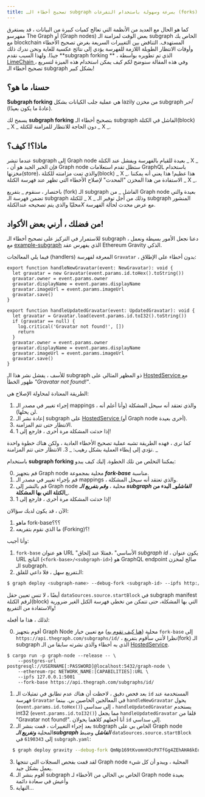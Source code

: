 ```yaml
---
title: تصحيح أخطاء الـ subgraph بسرعة وسهولة باستخدام التفرعات (forks)
---
```


كما هو الحال مع العديد من الأنظمة التي تعالج كميات كبيرة من البيانات ، قد يستغرق مفهرسو The Graph أو (Graph nodes) بعض الوقت لمزامنة الـ subgraph الخاص بك مع blockchain المستهدف. التناقض بين التغييرات السريعة بغرض تصحيح الأخطاء وأوقات الانتظار الطويلة اللازمة للفهرسة يؤدي إلى نتائج عكسية للغاية ونحن ندرك ذلك جيدًا. ولهذا السبب نقدم **subgraph forking ** ، الذي تم تطويره بواسطة [ LimeChain ](https://limechain.tech/) ، وفي هذه المقالة سنوضح لكم كيف يمكن استخدام هذه الميزة لتسريع تصحيح أخطاء الـ subgraph بشكل كبير!

## حسنا، ما هو؟

**Subgraph forking** هي عملية جلب الكيانات بشكل lazily من مخزن subgraph _آخر_ (عادةً ما يكون بعيدًا).

يسمح لك **subgraph forking** بتصحيح أخطاء الـ subgraph الفاشل في الكتلة(block) _ X _ دون الحاجة للانتظار للمزامنة للكتلة _ X _.

## ماذا؟! كيف؟

عندما تنشر subgraph إلى Graph node بعيدة للقيام بالفهرسة ويفشل عند الكتلة _ X _ ، فإن الخبر الجيد هو أن Graph node ستظل تقدم استعلامات GraphQL باستخدام مخزنها(store)، والذي تمت مزامنته للكتلة(block) _ X _. هذا عظيم! هذا يعني أنه يمكننا الاستفادة من هذا المخزن "المحدث" لإصلاح الأخطاء التي تظهر عند فهرسة الكتلة _ X _.

باختصار ، سنقوم _ بتفريع (fork) الـ subgraph الفاشل _ من Graph node بعيدة والتي تضمن فهرسة الـ subgraph للكتلة _ X _ وذلك من أجل توفير الـ subgraph المنشور محليًا والذي يتم تصحيحه عندالكتلة*X* مع عرض محدث لحالة الفهرسة.

## من فضلك ، أرني بعض الأكواد!

للاستمرار في التركيز على تصحيح أخطاء الـ subgraph ، دعنا نجعل الأمور بسيطة ونعمل مع [example-subgraph](https://github.com/graphprotocol/example-subgraph) الذي يفهرس عقد Ethereum Gravity الذكي.

فيما يلي المعالجات (handlers) المعرفة لفهرسة `Gravatar` ، بدون أخطاء على الإطلاق:

```tsx
export function handleNewGravatar(event: NewGravatar): void {
  let gravatar = new Gravatar(event.params.id.toHex().toString())
  gravatar.owner = event.params.owner
  gravatar.displayName = event.params.displayName
  gravatar.imageUrl = event.params.imageUrl
  gravatar.save()
}

export function handleUpdatedGravatar(event: UpdatedGravatar): void {
  let gravatar = Gravatar.load(event.params.id.toI32().toString())
  if (gravatar == null) {
    log.critical('Gravatar not found!', [])
    return
  }
  gravatar.owner = event.params.owner
  gravatar.displayName = event.params.displayName
  gravatar.imageUrl = event.params.imageUrl
  gravatar.save()
}
```

للأسف ، يفشل نشر هذا الـ subgraph ذو المظهر المثالي على [ HostedService ](https://thegraph.com/hosted-service/)مع ظهور الخطأ _"Gravatar not found!"_.

الطريقة المعتادة لمحاولة الإصلاح هي:

1. إجراء تغيير في مصدر الـ mappings ، والذي تعتقد أنه سيحل المشكلة (وأنا أعلم أنه لن يحلها).
2. إعادة نشر الـ subgraph على [ HostedService ](https://thegraph.com/hosted-service/) (أو Graph node أخرى بعيدة).
3. الانتظار حتى تتم المزامنة.
4. إذا حدثت المشكلة مرة أخرى ، فارجع إلى 1!

كما ترى ، فهده الطريقة تشبه عملية تصحيح الأخطاء العادية ، ولكن هناك خطوة واحدة تؤدي إلى إبطاء العملية بشكل رهيب: _ 3. الانتظار حتى تتم المزامنة. _

باستخدام **subgraph forking** يمكننا التخلص من تلك الخطوة. إليك كيف يبدو:

0. قم بتجهيز Graph node محلية بمجموعة **_fork-base_** مناسبة.
1. قم بإجراء تغيير في مصدر الـ mappings ، والذي تعتقد أنه سيحل المشكلة.
2. قم بالنشر إلى Graph node محلية ، **_وقم بتفريع الـ subgraph الفاشل_**و**_ البدء من الكتلة التي بها المشكلة_**.
3. إذا حدثت المشكلة مرة أخرى ، فارجع إلى 1!

الآن ، قد يكون لديك سؤالان:

1. ماهو fork-base؟؟؟
2. ما الذي نقوم بتفريعه (Forking)؟!

وأنا أجيب:

1. `fork-base` هو عنوان URL "الأساسي" ،فمثلا عند إلحاق _subgraph id_ ، يكون عنوان URL الناتج (`<fork-base>/<subgraph-id>`) هو GraphQL endpoint صالح لمخزن الـ subgraph.
2. الـتفريع سهل ، فلا داعي للقلق:

```bash
$ graph deploy <subgraph-name> --debug-fork <subgraph-id> --ipfs http://localhost:5001 --node http://localhost:8020
```

أيضًا ، لا تنس تعيين حقل `dataSources.source.startBlock` في subgraph manifest لرقم الكتلة(block) التي بها المشكلة، حتى تتمكن من تخطي فهرسة الكتل الغير ضرورية والاستفادة من التفريع!

لذلك ، هذا ما أفعله:

0. أقوم بتجهيز Graph Node محلية ([هنا كيف تقوم به](https://github.com/graphprotocol/graph-node#running-a-local-graph-node)) مع تعيين خيار `fork-base` إلى `https://api.thegraph.com/subgraphs/id/` ، نظرا لأنني سأقوم بتفريع(fork) الـ subgraph الذي به أخطاء والذي نشرته سابقا من الـ [HostedService](https://thegraph.com/hosted-service/).

```
$ cargo run -p graph-node --release -- \
    --postgres-url postgresql://USERNAME[:PASSWORD]@localhost:5432/graph-node \
    --ethereum-rpc NETWORK_NAME:[CAPABILITIES]:URL \
    --ipfs 127.0.0.1:5001
    --fork-base https://api.thegraph.com/subgraphs/id/
```

1. بعد فحص دقيق ، لاحظت أن هناك عدم تطابق في تمثيلات الـ `id` المستخدمة عند فهرسة `Gravatar` في المعالجين الخاصين بي. بينما `handleNewGravatar` يحول (`event.params.id.toHex()`) إلى سداسي ، `handleUpdatedGravatar` يستخدم int32 (`event.params.id.toI32()`) مما يجعل `handleUpdatedGravatar` قلقا من "Gravatar not found!". أنا أجعلهم كلاهما يحولان `id` إلى سداسي.
2. بعد إجراء التغييرات ، قمت بنشر الـ subgraph الخاص بي على Graph node المحلية **_وتفريع الـsubgraph الفاشل_** وضبط `dataSources.source.startBlock` إلى `6190343` في `subgraph.yaml`:

```bash
  $ graph deploy gravity --debug-fork QmNp169tKvomnH3cPXTfGg4ZEhAHA6kEq5oy1XDqAxqHmW --ipfs http://localhost:5001 --node http://localhost:8020
```

3. لقد قمت بفحص السجلات التي تنتجها Graph node المحلية ، ويبدو أن كل شيء يعمل بشكل جيد.
4. أقوم بنشر الـ subgraph الخاص بي الخالي من الأخطاء لـ Graph node بعيدة وأعيش في سعادة دائمة
5. النهاية...
